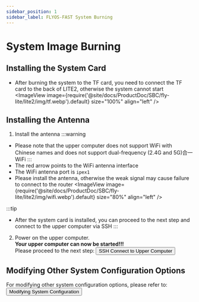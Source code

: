 ```yaml
---
sidebar_position: 1
sidebar_label: FLYOS-FAST System Burning
---
```






# System Image Burning

<FASTFASLH name="H3" />

            
## Installing the System Card

* After burning the system to the TF card, you need to connect the TF card to the back of LITE2, otherwise the system cannot start
<ImageView image={require('@site/docs/ProductDoc/SBC/fly-lite/lite2/img/tf.webp').default} size="100%" align="left" />  

## Installing the Antenna

1. Install the antenna
:::warning
* Please note that the upper computer does not support WiFi with Chinese names and does not support dual-frequency (2.4G and 5G)合一 WiFi
:::
* The red arrow points to the WiFi antenna interface
* The WiFi antenna port is `ipex1`
* Please install the antenna, otherwise the weak signal may cause failure to connect to the router
<ImageView image={require('@site/docs/ProductDoc/SBC/fly-lite/lite2/img/wifi.webp').default} size="80%" align="left" /> 

:::tip
- After the system card is installed, you can proceed to the next step and connect to the upper computer via SSH
:::

2. Power on the upper computer.  
**Your upper computer can now be started!!!**  
Please proceed to the next step: <Button variant="contained" disableElevation component="a" rel="noopener" href="/docs/ProductDoc/SBC/fly-lite/lite2/ssh">SSH Connect to Upper Computer</Button>

## Modifying Other System Configuration Options

For modifying other system configuration options, please refer to: <Button variant="contained" disableElevation component="a" rel="noopener" href="/docs/ProductDoc/SBC/fly-lite/lite2/flyos/fast_config">Modifying System Configuration</Button>
